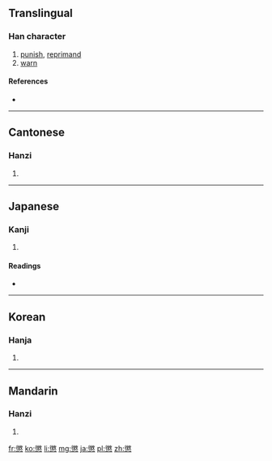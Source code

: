 {{also|惩}}
==Translingual==

===Han character===
{{Han char|rn=61|rad=心|as=15|sn=19|four=2833<sub>4</sub>|canj=竹大心 (HKP), X竹大心 (XHKP)}}

# [[punish]], [[reprimand]]
# [[warn]]

====References====
* {{Han ref|kx=0407.440|dkj=11399|dj=0748.290|hdz=42366.060|uh=61F2|ud=25074|bh=C367|bd=50023}}

----

==Cantonese==

===Hanzi===
{{yue-hanzi|jyut=|y=ching4|sim=惩}}

# {{defn|Cantonese|sort=心15}}

----

==Japanese==

===Kanji===
{{ja-kanji|grade=c|rs=心15}}

# {{defn|Japanese|sort=心15}}

====Readings====
* {{ja-readings|on=[[ちょう]] (chō)|kun=[[こらす]] (korasu), [[こりる]] (koriru), [[こらしめる]] (korashimeru)}}

----

==Korean==

===Hanja===
{{ko-hanja|hangeul=징|eumhun=|rv=jing|mr=ching|y=cing}}

# {{defn|Korean|sort=心15}}

----

==Mandarin==

===Hanzi===
{{cmn-hanzi|sim=惩|pin=[[chéng]] ([[cheng2]])|wg=ch'eng<sup>2</sup>}}

# {{defn|Mandarin|sort=心15}}

[[fr:懲]]
[[ko:懲]]
[[li:懲]]
[[mg:懲]]
[[ja:懲]]
[[pl:懲]]
[[zh:懲]]